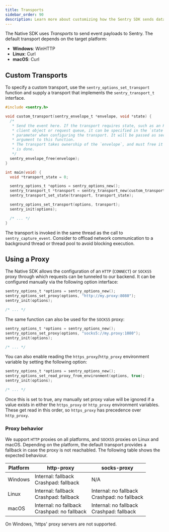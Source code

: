 ```yaml
---
title: Transports
sidebar_order: 90
description: Learn more about customizing how the Sentry SDK sends data to Sentry.
---
```


The Native SDK uses _Transports_ to send event payloads to Sentry. The default
transport depends on the target platform:

- **Windows**: WinHTTP
- **Linux**: Curl
- **macOS**: Curl

## Custom Transports

To specify a custom transport, use the `sentry_options_set_transport` function
and supply a transport that implements the `sentry_transport_t` interface.

```c
#include <sentry.h>

void custom_transport(sentry_envelope_t *envelope, void *state) {
  /*
   * Send the event here. If the transport requires state, such as an HTTP
   * client object or request queue, it can be specified in the `state`
   * parameter when configuring the transport. It will be passed as second
   * argument to this function.
   * The transport takes ownership of the `envelope`, and must free it once it
   * is done.
   */
  sentry_envelope_free(envelope);
}

int main(void) {
  void *transport_state = 0;

  sentry_options_t *options = sentry_options_new();
  sentry_transport_t *transport = sentry_transport_new(custom_transport);
  sentry_transport_set_state(transport, transport_state);

  sentry_options_set_transport(options, transport);
  sentry_init(options);

  /* ... */
}
```

The transport is invoked in the same thread as the call to
`sentry_capture_event`. Consider to offload network communication to a
background thread or thread pool to avoid blocking execution.

## Using a Proxy

The Native SDK allows the configuration of an `HTTP` (`CONNECT`) or `SOCKS5` proxy through which requests can be tunneled to our backend. It can be configured manually via the following option interface:

```c
sentry_options_t *options = sentry_options_new();
sentry_options_set_proxy(options, "http://my.proxy:8080");
sentry_init(options);

/* ... */
```
The same function can also be used for the `SOCKS5` proxy:
```c
sentry_options_t *options = sentry_options_new();
sentry_options_set_proxy(options, "socks5://my.proxy:1080");
sentry_init(options);

/* ... */
```

You can also enable reading the `https_proxy`/`http_proxy` environment variable by setting the following option:
```c
sentry_options_t *options = sentry_options_new();
sentry_options_set_read_proxy_from_environment(options, true);
sentry_init(options);

/* ... */
```
Once this is set to true, any manually set proxy value will be ignored if a value exists in either the `https_proxy` or `http_proxy` environment variables. These get read in this order, so `https_proxy` has precedence over `http_proxy`.

### Proxy behavior

We support `HTTP` proxies on all platforms, and `SOCKS5` proxies on Linux and macOS. Depending on the platform, the default transport provides a fallback in case the proxy is not reachabled. The following table shows the expected behaviour.

| Platform | http-proxy                                          | socks-proxy                                          |
|----------|-----------------------------------------------------|------------------------------------------------------|
| Windows  | Internal: fallback <br /> Crashpad: fallback        | N/A                                                  |
| Linux    | Internal: fallback <br />  Crashpad: fallback       | Internal: no fallback <br />  Crashpad: no fallback  |
| macOS    | Internal: no fallback <br />  Crashpad: no fallback | Internal: no fallback <br />  Crashpad: fallback     |

On Windows, 'https' proxy servers are not supported.

